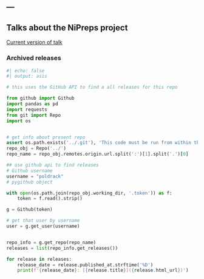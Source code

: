 ---
---

## Talks about the NiPreps project

[Current version of talk](talk/)

### Archived releases

```python

#| echo: false
#| output: asis

# this uses the GitHub API to find a all releases for this repo

from github import Github
import pandas as pd
import requests
from git import Repo
import os


# get info about present repo
assert os.path.exists('../.git'), 'This code must be run from within the site subdirectory'
repo_obj = Repo('../')
repo_name = repo_obj.remotes.origin.url.split(':')[1].split('.')[0]

## use github api to find releases
# Github username
username = "poldrack"
# pygithub object

with open(os.path.join(repo_obj.working_dir, '.token')) as f:
    token = f.read().strip()

g = Github(token)

# get that user by username
user = g.get_user(username)


repo_info = g.get_repo(repo_name)
releases = list(repo_info.get_releases())

for release in releases:
    release_date = release.published_at.strftime('%D')
    print(f'{release_date}: [{release.title}]({release.html_url})')

```

